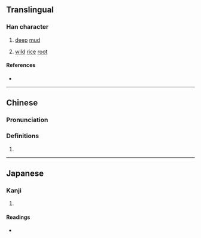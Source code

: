 {{character info/new}}
==Translingual==

===Han character===
{{Han char|rn=85|rad=水|as=09|sn=12|four=|canj=EGGI|ids=⿰氵封}}

# [[deep]] [[mud]]
# {{lb|zh|archaic}} [[wild]] [[rice]] [[root]]

====References====
* {{Han ref|kx=0637.050|dkj=17837|dj=1044.060|hdz=31666.120|uh=6E57|ud=28247}}

----

==Chinese==
{{zh-forms}}

===Pronunciation===
{{zh-pron
|m=fèng
|c=fung6
|mc=
|oc=y
|ma=
|cat=n
}}

===Definitions===
{{zh-hanzi}}

# {{rfdef|zh}}

----

==Japanese==

===Kanji===
{{ja-kanji|grade=|rs=水09}}

# {{rfdef|ja|sort=水09}}

====Readings====
* {{ja-readings|on=[[ほう]] (hō), [[ふ]] (fu)|kun=[[ふかいどろ]] (fukaidoro)}}
